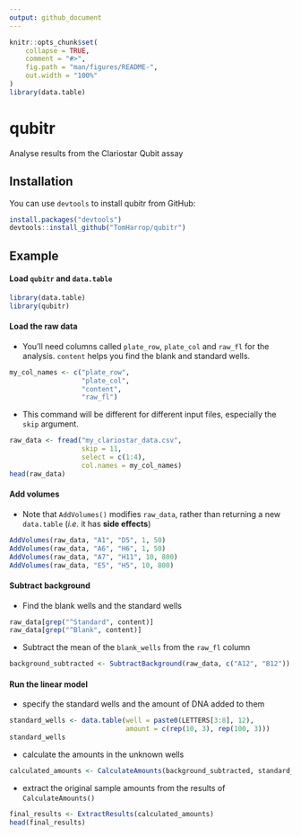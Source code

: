 ```yaml
---
output: github_document
---
```


<!-- README.md is generated from README.Rmd. Please edit that file -->

```r
knitr::opts_chunk$set(
    collapse = TRUE,
    comment = "#>",
    fig.path = "man/figures/README-",
    out.width = "100%"
)
library(data.table)
```
# qubitr

Analyse results from the Clariostar Qubit assay

## Installation

You can use `devtools` to install qubitr from GitHub:

``` r
install.packages("devtools")
devtools::install_github("TomHarrop/qubitr")
```

## Example

#### Load `qubitr` and `data.table`

```r
library(data.table)
library(qubitr)
```

#### Load the raw data

- You'll need columns called `plate_row`, `plate_col` and  `raw_fl` for the analysis. `content` helps you find the blank and standard wells.

```r
my_col_names <- c("plate_row",
                  "plate_col",
                  "content",
                  "raw_fl")
```

- This command will be different for different input files, especially the `skip` argument.

```r
raw_data <- fread("my_clariostar_data.csv",
                  skip = 11,
                  select = c(1:4),
                  col.names = my_col_names)
head(raw_data)
```

#### Add volumes

- Note that `AddVolumes()` modifies `raw_data`, rather than returning a new `data.table` (*i.e.* it has **side effects**)

```r
AddVolumes(raw_data, "A1", "D5", 1, 50)
AddVolumes(raw_data, "A6", "H6", 1, 50)
AddVolumes(raw_data, "A7", "H11", 10, 800)
AddVolumes(raw_data, "E5", "H5", 10, 800)
```

#### Subtract background

- Find the blank wells and the standard wells

```r
raw_data[grep("^Standard", content)]
raw_data[grep("^Blank", content)]
```

- Subtract the mean of the `blank_wells` from the `raw_fl` column

```r
background_subtracted <- SubtractBackground(raw_data, c("A12", "B12"))
```

#### Run the linear model

- specify the standard wells and the amount of DNA added to them

```r
standard_wells <- data.table(well = paste0(LETTERS[3:8], 12),
                             amount = c(rep(10, 3), rep(100, 3)))
standard_wells
```

- calculate the amounts in the unknown wells

```r
calculated_amounts <- CalculateAmounts(background_subtracted, standard_wells)
```

- extract the original sample amounts from the results of `CalculateAmounts()`

```r
final_results <- ExtractResults(calculated_amounts)
head(final_results)
```

